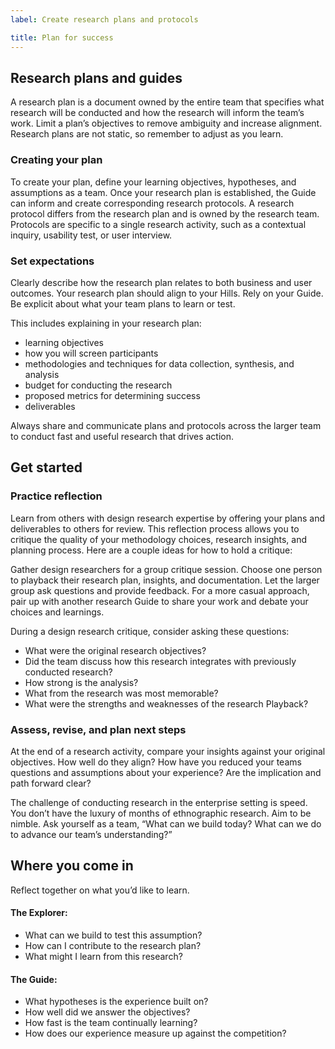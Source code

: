 ```yaml
---
label: Create research plans and protocols

title: Plan for success
---
```


## Research plans and guides  

A research plan is a document owned by the entire team that specifies what research will be conducted and how the research will inform the team’s work. Limit a plan’s objectives to remove ambiguity and increase alignment. Research plans are not static, so remember to adjust as you learn.

### Creating your plan

To create your plan, define your learning objectives, hypotheses, and assumptions as a team. Once your research plan is established, the Guide can inform and create corresponding research protocols. A research protocol differs from the research plan and is owned by the research team. Protocols are specific to a single research activity, such as a contextual inquiry, usability test, or user interview.

### Set expectations

Clearly describe how the research plan relates to both business and user outcomes. Your research plan should align to your Hills. Rely on your Guide. Be explicit about what your team plans to learn or test. 

This includes explaining in your research plan:

- learning objectives
- how you will screen participants
- methodologies and techniques for data collection, synthesis, and analysis
- budget for conducting the research
- proposed metrics for determining success
- deliverables

Always share and communicate plans and protocols across the larger team to conduct fast and useful research that drives action. 

## Get started

<GridWrapper col_lg="8" flex="true" bleed="true">
  <ClickableTile
    title="IBM Design research plan template"
    href="#"
    type="resource">

  </ClickableTile>
  <ClickableTile
    title="IBM Design research protocol template"
    href="#"
    type="pdf">

  </ClickableTile>
  
</GridWrapper>

### Practice reflection

Learn from others with design research expertise by offering your plans and deliverables to others for review. This reflection process allows you to critique the quality of your methodology choices, research insights, and planning process. Here are a couple ideas for how to hold a critique:

Gather design researchers for a group critique session. Choose one person to playback their research plan, insights, and documentation. Let the larger group ask questions and provide feedback. For a more casual approach, pair up with another research Guide to share your work and debate your choices and learnings.

During a design research critique, consider asking these questions:

- What were the original research objectives?
- Did the team discuss how this research integrates with previously conducted research?
- How strong is the analysis?
- What from the research was most memorable?
- What were the strengths and weaknesses of the research Playback?

### Assess, revise, and plan next steps

At the end of a research activity, compare your insights against your original objectives. How well do they align? How have you reduced your teams questions and assumptions about your experience? Are the implication and path forward clear?

The challenge of conducting research in the enterprise setting is speed. You don’t have the luxury of months of ethnographic research. Aim to be nimble. Ask yourself as a team, “What can we build today? What can we do to advance our team’s understanding?”

## Where you come in

Reflect together on what you’d like to learn.

#### The Explorer:

- What can we build to test this assumption?
- How can I contribute to the research plan?
- What might I learn from this research?

#### The Guide:

- What hypotheses is the experience built on?
- How well did we answer the objectives?
- How fast is the team continually learning?
- How does our experience measure up against the competition?
